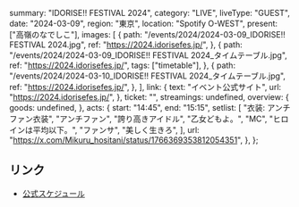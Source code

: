   summary: "IDORISE!! FESTIVAL 2024",
  category: "LIVE",
  liveType: "GUEST",
  date: "2024-03-09",
  region: "東京",
  location: "Spotify O-WEST",
  present: ["高嶺のなでしこ"],
  images: [
    {
      path: "/events/2024/2024-03-09_IDORISE!! FESTIVAL 2024.jpg",
      ref: "https://2024.idorisefes.jp/",
    },
    {
      path: "/events/2024/2024-03-09_IDORISE!! FESTIVAL 2024_タイムテーブル.jpg",
      ref: "https://2024.idorisefes.jp/",
      tags: ["timetable"],
    },
    {
      path: "/events/2024/2024-03-10_IDORISE!! FESTIVAL 2024_タイムテーブル.jpg",
      ref: "https://2024.idorisefes.jp/",
    },
  ],
  link: {
    text: "イベント公式サイト",
    url: "https://2024.idorisefes.jp/",
  },
  ticket: "",
  streamings: undefined,
  overview: {
    goods: undefined,
  },
  acts: {
    start: "14:45",
    end: "15:15",
    setlist: [
      "衣装: アンチファン衣装",
      "アンチファン",
      "誇り高きアイドル",
      "乙女どもよ。",
      "MC",
      "ヒロインは平均以下。",
      "ファンサ",
      "美しく生きろ",
    ],
    url: "https://x.com/Mikuru_hositani/status/1766369353812054351",
  },
};

## リンク

- [公式スケジュール](https://takanenonadeshiko.jp/?p=1709)
